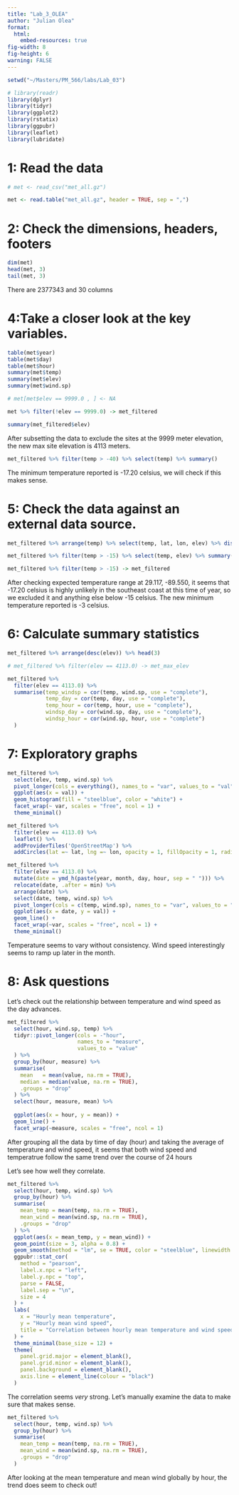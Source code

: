 ```yaml
---
title: "Lab_3_OLEA"
author: "Julian Olea"
format: 
  html:
    embed-resources: true
fig-width: 8
fig-height: 6
warning: FALSE
---
```


```r

setwd("~/Masters/PM_566/labs/Lab_03")

```


```r

# library(readr)
library(dplyr)
library(tidyr)
library(ggplot2)
library(rstatix)
library(ggpubr)
library(leaflet)
library(lubridate)

```

# 1: Read the data

```r

# met <- read_csv("met_all.gz")

met <- read.table("met_all.gz", header = TRUE, sep = ",")

```

# 2: Check the dimensions, headers, footers
```r

dim(met)
head(met, 3)
tail(met, 3)

```
There are 2377343 and 30 columns

# 4:Take a closer look at the key variables.
```r

table(met$year)
table(met$day)
table(met$hour)
summary(met$temp)
summary(met$elev)
summary(met$wind.sp)

```

```r

# met[met$elev == 9999.0 , ] <- NA

met %>% filter(!elev == 9999.0) -> met_filtered

summary(met_filtered$elev)

```
After subsetting the data to exclude the sites at the 9999 meter elevation, the new max site elevation is 4113 meters.

```r

met_filtered %>% filter(temp > -40) %>% select(temp) %>% summary()

```
The minimum temperature reported is -17.20 celsius, we will check if this makes sense.

# 5: Check the data against an external data source.

```r

met_filtered %>% arrange(temp) %>% select(temp, lat, lon, elev) %>% distinct() %>% head(3)

met_filtered %>% filter(temp > -15) %>% select(temp, elev) %>% summary()

met_filtered %>% filter(temp > -15) -> met_filtered

```
After checking expected temperature range at 29.117, -89.550, it seems that -17.20 celsius is highly unlikely in the southeast coast at this time of year, so we excluded it and anything else below -15 celsius. The new minimum temperature reported is -3 celsius.

# 6: Calculate summary statistics

```r

met_filtered %>% arrange(desc(elev)) %>% head(3)

# met_filtered %>% filter(elev == 4113.0) -> met_max_elev

met_filtered %>%
  filter(elev == 4113.0) %>%
  summarise(temp_windsp = cor(temp, wind.sp, use = "complete"),
            temp_day = cor(temp, day, use = "complete"),
            temp_hour = cor(temp, hour, use = "complete"),
            windsp_day = cor(wind.sp, day, use = "complete"),
            windsp_hour = cor(wind.sp, hour, use = "complete")
  )

```

# 7: Exploratory graphs

```r

met_filtered %>%
  select(elev, temp, wind.sp) %>%
  pivot_longer(cols = everything(), names_to = "var", values_to = "val") %>%
  ggplot(aes(x = val)) +
  geom_histogram(fill = "steelblue", color = "white") +
  facet_wrap(~ var, scales = "free", ncol = 1) +
  theme_minimal()

```

```r
met_filtered %>%
  filter(elev == 4113.0) %>%
  leaflet() %>%
  addProviderTiles('OpenStreetMap') %>% 
  addCircles(lat =~ lat, lng =~ lon, opacity = 1, fillOpacity = 1, radius = 100)
```

```r

met_filtered %>%
  filter(elev == 4113.0) %>%
  mutate(date = ymd_h(paste(year, month, day, hour, sep = " "))) %>%
  relocate(date, .after = min) %>%
  arrange(date) %>%
  select(date, temp, wind.sp) %>%
  pivot_longer(cols = c(temp, wind.sp), names_to = "var", values_to = "val") %>%
  ggplot(aes(x = date, y = val)) +
  geom_line() +
  facet_wrap(~var, scales = "free", ncol = 1) +
  theme_minimal()

```
Temperature seems to vary without consistency. Wind speed interestingly seems to ramp up later in the month. 

# 8: Ask questions

Let's check out the relationship between temperature and wind speed as the day advances.
```r

met_filtered %>%
  select(hour, wind.sp, temp) %>%
  tidyr::pivot_longer(cols = -"hour",
                      names_to = "measure",
                      values_to = "value"
  ) %>%
  group_by(hour, measure) %>%
  summarise(
    mean   = mean(value, na.rm = TRUE),
    median = median(value, na.rm = TRUE),
    .groups = "drop"
  ) %>%
  select(hour, measure, mean) %>%
  
  ggplot(aes(x = hour, y = mean)) +
  geom_line() +
  facet_wrap(~measure, scales = "free", ncol = 1)


```
After grouping all the data by time of day (hour) and taking the average of temperature and wind speed, it seems that both wind speed and temperatrue follow the same trend over the course of 24 hours

Let's see how well they correlate.
```r

met_filtered %>%
  select(hour, temp, wind.sp) %>%
  group_by(hour) %>%
  summarise(
    mean_temp = mean(temp, na.rm = TRUE),
    mean_wind = mean(wind.sp, na.rm = TRUE),
    .groups = "drop"
  ) %>%
  ggplot(aes(x = mean_temp, y = mean_wind)) +
  geom_point(size = 3, alpha = 0.8) +
  geom_smooth(method = "lm", se = TRUE, color = "steelblue", linewidth = 1) +
  ggpubr::stat_cor(
    method = "pearson",
    label.x.npc = "left",
    label.y.npc = "top",
    parse = FALSE,
    label.sep = "\n",
    size = 4
  ) +
  labs(
    x = "Hourly mean temperature",
    y = "Hourly mean wind speed",
    title = "Correlation between hourly mean temperature and wind speed"
  ) +
  theme_minimal(base_size = 12) +
  theme(
    panel.grid.major = element_blank(),
    panel.grid.minor = element_blank(),
    panel.background = element_blank(),
    axis.line = element_line(colour = "black")
  )

```

The correlation seems *very* strong. Let's manually examine the data to make sure that makes sense. 

```r
met_filtered %>%
  select(hour, temp, wind.sp) %>%
  group_by(hour) %>%
  summarise(
    mean_temp = mean(temp, na.rm = TRUE),
    mean_wind = mean(wind.sp, na.rm = TRUE),
    .groups = "drop"
  )
```

After looking at the mean temperature and mean wind globally by hour, the trend does seem to check out!